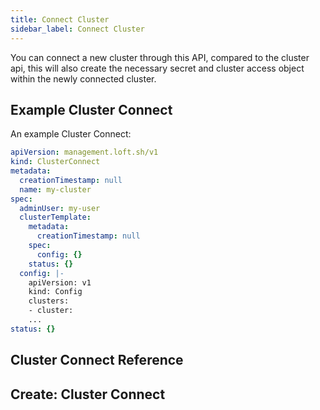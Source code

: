 ```yaml
---
title: Connect Cluster
sidebar_label: Connect Cluster
---
```


You can connect a new cluster through this API, compared to the cluster api, this will also create the necessary secret and cluster access object within the newly connected cluster.

## Example Cluster Connect

An example Cluster Connect:
```yaml
apiVersion: management.loft.sh/v1
kind: ClusterConnect
metadata:
  creationTimestamp: null
  name: my-cluster
spec:
  adminUser: my-user
  clusterTemplate:
    metadata:
      creationTimestamp: null
    spec:
      config: {}
    status: {}
  config: |-
    apiVersion: v1
    kind: Config
    clusters:
    - cluster:
    ...
status: {}

```

## Cluster Connect Reference

<Reference />

## Create: Cluster Connect

<Create />


